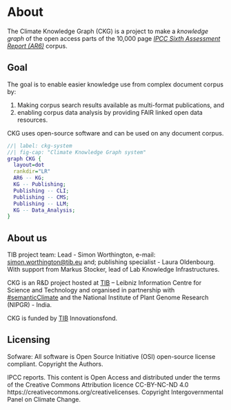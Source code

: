 # About {.unnumbered}

The Climate Knowledge Graph (CKG) is a project to make a _knowledge graph_ of the open access parts of the 10,000 page [*IPCC Sixth Assessment Report (AR6)*](https://www.ipcc.ch/assessment-report/ar6/) corpus.

## Goal

The goal is to enable easier knowledge use from complex document corpus by: 

1. Making corpus search results available as multi-format publications, and 
2. enabling corpus data analysis by providing FAIR linked open data resources.

CKG uses open-source software and can be used on any document corpus.

```dot
//| label: ckg-system
//| fig-cap: "Climate Knowledge Graph system"
graph CKG {
  layout=dot
  rankdir="LR"
  AR6 -- KG;
  KG -- Publishing;
  Publishing -- CLI;
  Publishing -- CMS;
  Publishing -- LLM;
  KG -- Data_Analysis;
}
```

## About us 

TIB project team: Lead - Simon Worthington, e-mail: [simon.worthington@tib.eu](mailto:simon.worthington@tib.eu) and; publishing specialist - Laura Oldenbourg. With support from Markus Stocker, lead of Lab Knowledge Infrastructures.

CKG is an R\&D project hosted at [TIB](https://www.tib.eu/en) – Leibniz Information Centre for Science and Technology and organised in partnership with [\#semanticClimate](https://semanticclimate.github.io/p/en/) and the National Institute of Plant Genome Research (NIPGR) - India.

CKG is funded by [TIB](https://www.tib.eu/en) Innovationsfond.

## Licensing

Sofware: All software is Open Source Initiative (OSI) open-source license compliant. Copyright the Authors.

IPCC reports. This content is Open Access and distributed under the terms of the Creative Commons Attribution licence CC-BY-NC-ND 4.0 https://creativecommons.org/creativelicenses. Copyright Intergovernmental Panel on Climate Change. 



